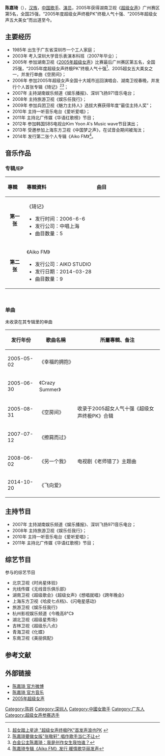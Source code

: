 {{艺人
| 姓名 = 陈嘉琦
| 类型 = 女艺人
| 图片 = 
| 图片简介 =  
| 原名 =  
| 英文名 = Aiko
| 罗马拼音 =  
| 国籍 ={{PRC}} 
| 民族 = [[汉族|汉族]]
| 出生日期 = {{birth date and age|1985|9|25}}
| 出生地點 ={{CHN}}[[广东省|广东省]][[深圳市|深圳市]] 
| 职业     = [[歌手|歌手]] 
| 语言     = [[汉语|汉语]] 
| 教育程度 = [[深圳大学|深圳大学]] 
| 宗教信仰 = 
| 音乐类型 = [[华语流行|华语流行]]
| 活跃年代 =2005年至今
| 唱片公司 = [[天娱传媒|天娱传媒]]（2005-2009）<br>[[傲旗音乐|傲旗音乐]]（2009-2013）<br>[[陈嘉琦工作室|陈嘉琦工作室]]（2013至今） 
| 经纪公司 = [[天娱传媒|天娱传媒]]（2005-2009）<br>[[傲旗音乐|傲旗音乐]]（2009-2013）<br>[[陈嘉琦工作室|陈嘉琦工作室]]（2013至今）
}}
'''陈嘉琦'''（{{bd|1985年|9月25日|catIdx=C陈}}），[[汉族|汉族]]，[[中国|中国]][[歌手|歌手]]、[[演员|演员]]，2005年获得湖南卫视《[[超级女声|超级女声]]》广州赛区第5名，全国25强，“2005年度超级女声终极PK”终极人气十强、“2005年超级女声五大美女”而出道至今。

==主要经历==
*1985年 出生于广东省深圳市一个工人家庭；
*2003年 考入深圳大学音乐表演本科班（2007年毕业）；
*2005年 参加湖南卫视《[[2005年超级女声|2005年超级女声]]》比赛最后广州赛区第五名，全国25强，“2005年度超级女声终极PK”终极人气十强<ref>[http://news.xinhuanet.com/ent/2005-08/30/content_3422860.htm 超女踏上星途 "超级女声终极PK"首发声浪也PK] {{webarchive|url=https://web.archive.org/web/20140422173912/http://news.xinhuanet.com/ent/2005-08/30/content_3422860.htm |date=2014-04-22 }}</ref>、2005超女五大美女之一，并发行单曲《空房间》；
*2006年 参加2005年超级女声全国十大城市巡回演唱会、湖南卫视春晚，并发行个人首张专辑《琦记》<ref>[http://music.yule.sohu.com/20070402/n249137625.shtml 陈嘉琦要做女版"张敬轩" 唱作歌手当仁不让]</ref><ref>[http://culture.people.com.cn/GB/40473/40476/4971907.html 白金公主陈嘉琦：我是创作女生我怕谁？]</ref>； 
*2007年 主持湖南娱乐频道《娱乐播报》、深圳飞扬971音乐电台；
*2008年 主持旅游卫视《娱乐任我行》；
*2009年 参加兵团卫视《魅力主持人》选拔大赛获得年度“最佳主持人奖”；
*2010年 主持一听音乐电台《爱听爱唱》； 
*2011年 主持北广传媒《华语红歌榜》节目；
*2012年 参加韩国SBS电视台Kim Yoon A's Music wave节目演出；
*2013年 受邀参加上海东方卫视《中国梦之声》，在试音会期间被淘汰；
*2014年 发行第二张个人专辑《Aiko FM》<ref>[http://ent.qq.com/a/20140327/021215.htm 陈嘉琦专辑《Aiko FM》发行 暖情歌华丽发声]</ref>。
==音乐作品==
===专辑/EP===
{| class="wikitable"
!align="left" width="80px"| 專輯 
!align="left" width="350px"| 專輯資料
!align="left" width="400px"| 曲目
|-
|align="center"| '''第一张'''
|align="left"|《琦记》  
* 发行时间：2006-6-6
* 发行公司：中唱上海
* 曲目数量：5 
|align="left" style="font-size: 85%;"|
{{hidden|曲目|
# 琦记【MV】  	
# 爱情白皮书
# 甜甜
# 当初的爱（国语版）
# 当初的爱（粤语版）
}}
|- bgcolor="#FFFFFF"
|align="center"| '''第二张'''
|align="left"| 《Aiko FM》 
* 发行公司：AIKO STUDIO 
* 发行日期：2014-03-28
* 曲目数量：9
|align="left" style="font-size: 85%;"|
{{hidden|曲目|
# 一滴眼泪【MV】 
# 爱特谁	
# 甜甜
# 爱情白皮书
# crazy summer
# 琦迹
# 当初的爱
# 幸福的拥抱
# 空房间
}}
|}<br />

===单曲===
未收录在其专辑里的单曲
{| class="wikitable"
|-
! 发行年份  !! 歌曲名稱 !! 所屬專輯、备注 
|-
| 2005-05-02  || 《幸福的拥抱》  || 
|-
| 2005-06-30  || 《Crazy Summer》 ||  
|-
| 2005-08-31  || 《空房间》  || 收录于2005超女人气十强《超级女声终极PK》合辑
|-
| 2007-07-12  || 《擦肩而过》  ||  
|-
| 2008-06-02  || 《另一个我》  || 电视剧《老师错了》主题曲
|-
| 2014-10-20  || 《飞向爱》  || 
|}

==主持节目==
*2007年 主持湖南娱乐频道《娱乐播报》、深圳飞扬971音乐电台；
*2008年 主持旅游卫视《娱乐任我行》； 
*2010年 主持一听音乐电台《爱听爱唱》； 
*2011年 主持北广传媒《华语红歌榜》节目； 
==综艺节目==
参与的综艺节目
*北京卫视《时尚星体验》
*光线传媒《无线音乐俱乐部》
*湖南卫视《超级歌会》《超级女声》《想唱就唱》《跨年晚会》
*上海东方卫视《哈皮七点档》、《闪电星感动》
*旅游卫视《娱乐任我行》
*杭州影视娱乐频道《今晚高8°C》
*湖北卫视《超级星秀场》
*吉林卫视《超级乐八点》 
*青海卫视《化蝶》
*东南卫视《美丽佩配》

==参考文献==
{{reflist}}
==外部链接== 
*[http://weibo.com/chenjiaqi 陈嘉琦 官方微博]
*[http://music.baidu.com/artist/85114142 陈嘉琦 官方音乐]  
*[[2005年超级女声|2005年超级女声]]
 
 
{{DEFAULTSORT:C陈}}
[[Category:陈姓|Category:陈姓]]
[[Category:深圳人|Category:深圳人]]
[[Category:中國女歌手|Category:中國女歌手]]
[[Category:广东人|Category:广东人]] 
[[Category:超级女声参赛选手|Category:超级女声参赛选手]]